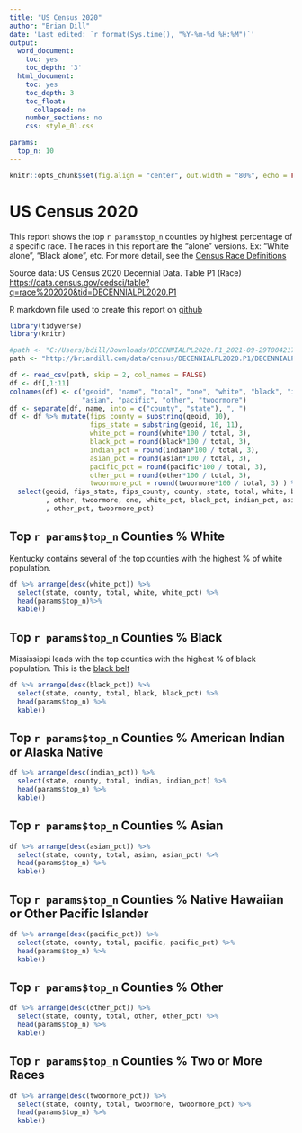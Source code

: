 ```yaml
---
title: "US Census 2020"
author: "Brian Dill"
date: 'Last edited: `r format(Sys.time(), "%Y-%m-%d %H:%M")`'
output:
  word_document:
    toc: yes
    toc_depth: '3'
  html_document:
    toc: yes
    toc_depth: 3
    toc_float:
      collapsed: no
    number_sections: no
    css: style_01.css

params:
  top_n: 10
---
```


```r
knitr::opts_chunk$set(fig.align = "center", out.width = "80%", echo = FALSE, warning = FALSE)
```

# US Census 2020 

This report shows the top `r params$top_n` counties by highest percentage of a specific race.  The races in this report are the "alone" versions.  Ex: "White alone", "Black alone", etc.  For more detail, see the [Census Race Definitions](https://www.census.gov/programs-surveys/cps/data/data-tools/cps-table-creator-help/race-definitions.html)

Source data: US Census 2020 Decennial Data. Table P1 (Race) [https://data.census.gov/cedsci/table?q=race%202020&tid=DECENNIALPL2020.P1](https://data.census.gov/cedsci/table?q=race%202020&tid=DECENNIALPL2020.P1)

R markdown file used to create this report on [github](https://github.com/wbdill/r-sandbox01/blob/master/govt_data/census_2020_race.Rmd)


```r
library(tidyverse)
library(knitr)

#path <- "C:/Users/bdill/Downloads/DECENNIALPL2020.P1_2021-09-29T004217/DECENNIALPL2020.P1_data_with_overlays_2021-09-17T080619.csv"
path <- "http://briandill.com/data/census/DECENNIALPL2020.P1/DECENNIALPL2020.P1_data_with_overlays_2021-09-17T080619.csv"

df <- read_csv(path, skip = 2, col_names = FALSE)
df <- df[,1:11]
colnames(df) <- c("geoid", "name", "total", "one", "white", "black", "indian", 
                  "asian", "pacific", "other", "twoormore")
df <- separate(df, name, into = c("county", "state"), ", ")
df <- df %>% mutate(fips_county = substring(geoid, 10),
                    fips_state = substring(geoid, 10, 11),
                    white_pct = round(white*100 / total, 3),
                    black_pct = round(black*100 / total, 3),
                    indian_pct = round(indian*100 / total, 3),
                    asian_pct = round(asian*100 / total, 3),
                    pacific_pct = round(pacific*100 / total, 3),
                    other_pct = round(other*100 / total, 3),
                    twoormore_pct = round(twoormore*100 / total, 3) ) %>% 
  select(geoid, fips_state, fips_county, county, state, total, white, black, indian, asian, pacific
         , other, twoormore, one, white_pct, black_pct, indian_pct, asian_pct, pacific_pct
         , other_pct, twoormore_pct)
```


## Top `r params$top_n` Counties % White

Kentucky contains several of the top counties with the highest % of white population.

```r
df %>% arrange(desc(white_pct)) %>% 
  select(state, county, total, white, white_pct) %>% 
  head(params$top_n)%>% 
  kable()
```
## Top `r params$top_n` Counties % Black

Mississippi leads with the top counties with the highest % of black population.  This is the [black belt](https://en.wikipedia.org/wiki/Black_Belt_in_the_American_South)

```r
df %>% arrange(desc(black_pct)) %>% 
  select(state, county, total, black, black_pct) %>% 
  head(params$top_n) %>% 
  kable()
```

## Top `r params$top_n` Counties % American Indian or Alaska Native

```r
df %>% arrange(desc(indian_pct)) %>% 
  select(state, county, total, indian, indian_pct) %>% 
  head(params$top_n) %>% 
  kable()
```

## Top `r params$top_n` Counties % Asian

```r
df %>% arrange(desc(asian_pct)) %>% 
  select(state, county, total, asian, asian_pct) %>% 
  head(params$top_n) %>% 
  kable()
```

## Top `r params$top_n` Counties % Native Hawaiian or Other Pacific Islander

```r
df %>% arrange(desc(pacific_pct)) %>% 
  select(state, county, total, pacific, pacific_pct) %>% 
  head(params$top_n) %>% 
  kable()
```

## Top `r params$top_n` Counties % Other

```r
df %>% arrange(desc(other_pct)) %>% 
  select(state, county, total, other, other_pct) %>% 
  head(params$top_n) %>% 
  kable()
```

## Top `r params$top_n` Counties % Two or More Races

```r
df %>% arrange(desc(twoormore_pct)) %>% 
  select(state, county, total, twoormore, twoormore_pct) %>% 
  head(params$top_n) %>% 
  kable()

```